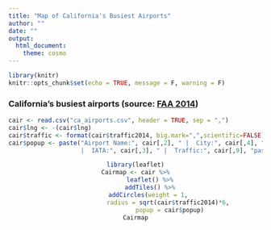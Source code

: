 ```yaml
---
title: "Map of California's Busiest Airports"
author: ""
date: ""
output: 
  html_document: 
    theme: cosmo
---
```


```r
library(knitr)
knitr::opts_chunk$set(echo = TRUE, message = F, warning = F)
```

### California's busiest airports (source: [FAA 2014](https://www.faa.gov/airports/planning_capacity/passenger_allcargo_stats/passenger/media/cy14-commercial-service-enplanements.pdf))
```r
cair <- read.csv("ca_airports.csv", header = TRUE, sep = ",")
cair$lng <- -(cair$lng)
cair$traffic <- format(cair$traffic2014, big.mark=",",scientific=FALSE)
cair$popup <- paste("Airport Name:", cair[,2], " |  City:", cair[,4], " 
                    |  IATA:", cair[,3], " |  Traffic:", cair[,9], "passengers")
```
<center>
```r
library(leaflet)
Cairmap <- cair %>%
        leaflet() %>%
        addTiles() %>%
        addCircles(weight = 1, 
                   radius = sqrt(cair$traffic2014)*6, 
                   popup = cair$popup)
Cairmap
```
</center>
  






